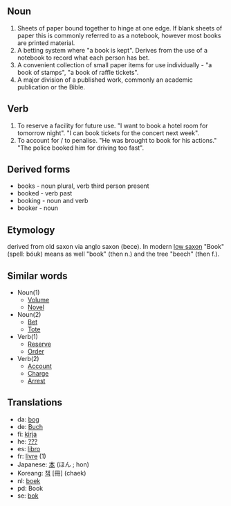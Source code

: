 ==Noun==
# Sheets of paper bound together to hinge at one edge. If blank sheets of paper this is commonly referred to as a notebook, however most books are printed material.
# A betting system where "a book is kept". Derives from the use of a notebook to record what each person has bet.
# A convenient collection of small paper items for use individually - "a book of stamps", "a book of raffle tickets".
# A major division of a published work, commonly an academic publication or the Bible.

==Verb==
# To reserve a facility for future use. "I want to book a hotel room for tomorrow night". "I can book tickets for the concert next week".
# To account for / to penalise. "He was brought to book for his actions." "The police booked him for driving too fast".

==Derived forms==
* books - noun plural, verb third person present
* booked - verb past
* booking - noun and verb
* booker - noun


==Etymology==
derived from old saxon via anglo saxon (bece). In modern [[low saxon]] "Book"  (spell: bóuk) means as well "book" (then n.) and the tree "beech" (then f.). 

==Similar words==
*Noun(1)
**[[Volume]]
**[[Novel]]
*Noun(2)
**[[Bet]]
**[[Tote]]
*Verb(1)
**[[Reserve]]
**[[Order]]
*Verb(2)
**[[Account]]
**[[Charge]]
**[[Arrest]]

==Translations==

*da: [[bog]]
*de: [[Buch]]
*fi: [[kirja]]
*he: [[???]]
*es: [[libro]]
*fr: [[livre]] (1)
*Japanese: [[本]] (ほん ; hon)
*Koreang: [[책]] [冊] (chaek)
*nl: [[boek]]
*pd: Book
*se: [[bok]]